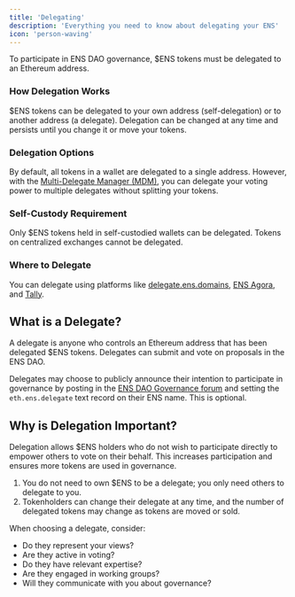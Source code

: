 ```yaml
---
title: 'Delegating'
description: 'Everything you need to know about delegating your ENS'
icon: 'person-waving'
---
```


<Info>To participate in ENS DAO governance, $ENS tokens must be delegated to an Ethereum address.</Info>


### How Delegation Works

$ENS tokens can be delegated to your own address (self-delegation) or to another address (a delegate). Delegation can be changed at any time and persists until you change it or move your tokens.


### Delegation Options

By default, all tokens in a wallet are delegated to a single address. However, with the [Multi-Delegate Manager (MDM)](https://ens.domains/blog/post/multi-delegate-manager), you can delegate your voting power to multiple delegates without splitting your tokens.

### Self-Custody Requirement

Only $ENS tokens held in self-custodied wallets can be delegated. Tokens on centralized exchanges cannot be delegated.

### Where to Delegate
You can delegate using platforms like [delegate.ens.domains](https://delegate.ens.domains/), [ENS Agora](https://agora.ensdao.org/), and [Tally](https://www.tally.xyz/gov/ens).

## What is a Delegate?

A delegate is anyone who controls an Ethereum address that has been delegated $ENS tokens. Delegates can submit and vote on proposals in the ENS DAO.

Delegates may choose to publicly announce their intention to participate in governance by posting in the [ENS DAO Governance forum](https://discuss.ens.domains/) and setting the `eth.ens.delegate` text record on their ENS name. This is optional.

## Why is Delegation Important?

Delegation allows $ENS holders who do not wish to participate directly to empower others to vote on their behalf. This increases participation and ensures more tokens are used in governance.

1. You do not need to own $ENS to be a delegate; you only need others to delegate to you.
2. Tokenholders can change their delegate at any time, and the number of delegated tokens may change as tokens are moved or sold.

<Accordion title="What makes a good Delegate?">

When choosing a delegate, consider:

- Do they represent your views?
- Are they active in voting?
- Do they have relevant expertise?
- Are they engaged in working groups?
- Will they communicate with you about governance?

</Accordion>